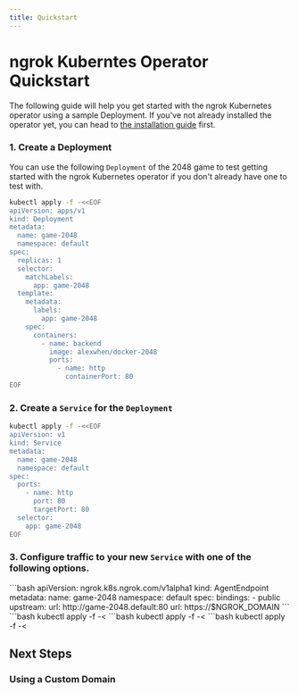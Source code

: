 ```yaml
---
title: Quickstart
---
```



# ngrok Kuberntes Operator Quickstart

The following guide will help you get started with the ngrok Kubernetes operator using a sample Deployment.
If you've not already installed the operator yet, you can head to [the installation guide](/kubernetes/installation/install) first.

### 1. Create a Deployment

You can use the following `Deployment` of the 2048 game to test getting started with the ngrok Kubernetes operator if you don't already
have one to test with.

```bash
kubectl apply -f -<<EOF
apiVersion: apps/v1
kind: Deployment
metadata:
  name: game-2048
  namespace: default
spec:
  replicas: 1
  selector:
    matchLabels:
      app: game-2048
  template:
    metadata:
      labels:
        app: game-2048
    spec:
      containers:
        - name: backend
          image: alexwhen/docker-2048
          ports:
            - name: http
              containerPort: 80
EOF
```

### 2. Create a `Service` for the `Deployment`

```bash
kubectl apply -f -<<EOF
apiVersion: v1
kind: Service
metadata:
  name: game-2048
  namespace: default
spec:
  ports:
    - name: http
      port: 80
      targetPort: 80
  selector:
    app: game-2048
EOF
```

### 3. Configure traffic to your new `Service` with one of the following options.


<Tabs groupId="k8s" queryString="k8s">
	<TabItem value="AgentEndpoint" label="Agent Endpoint" default>
	```bash
		apiVersion: ngrok.k8s.ngrok.com/v1alpha1
		kind: AgentEndpoint
		metadata:
			name: game-2048
			namespace: default
		spec:
			bindings:
			- public
			upstream:
				url: http://game-2048.default:80
			url: https://$NGROK_DOMAIN
	```
	</TabItem>
	<TabItem value="CloudEndpoint" label="Cloud and Agent Endpoint" default>
	```bash
	kubectl apply -f -<<EOF
	apiVersion: ngrok.k8s.ngrok.com/v1alpha1
	kind: CloudEndpoint
	metadata:
		name: game-2048
		namespace: default
	spec:
		url: https://$NGROK_DOMAIN
		trafficPolicy:
			policy:
				on_http_request:
				- name: game-2048
					actions:
					- type: forward-internal
						config:
							url: https://game-2048.internal
	---
	apiVersion: ngrok.k8s.ngrok.com/v1alpha1
	kind: AgentEndpoint
	metadata:
		name: game-2048
		namespace: default
	spec:
		bindings:
		- public
		url: https://game-2048.internal
		upstream:
			url: http://game-2048.internal:80
	EOF
	```
	</TabItem>
	<TabItem value="Ingress" label="Ingress" default>
	```bash
	kubectl apply -f -<<EOF
	apiVersion: networking.k8s.io/v1
	kind: Ingress
	metadata:
		name: game-2048-ingress
		namespace: default
	spec:
		ingressClassName: ngrok
		rules:
			- host: $NGROK_DOMAIN
				http:
					paths:
						- path: /
							pathType: Prefix
							backend:
								service:
									name: game-2048
									port:
										number: 80
	EOF
	```
	</TabItem>
	<TabItem value="GWAPI" label="Gateway API" default>
	```bash
	kubectl apply -f -<<EOF
	apiVersion: gateway.networking.k8s.io/v1
	kind: Gateway
	metadata:
		name: ngrok-gateway
		namespace: default
	spec:
		gatewayClassName: ngrok
		listeners:
			- name: http
				protocol: HTTP
				port: 80
				hostname: "$NGROK_DOMAIN"
				allowedRoutes:
					namespaces:
						from: Same
	---
	apiVersion: gateway.networking.k8s.io/v1
	kind: HTTPRoute
	metadata:
		name: game-2048-route
		namespace: default
	spec:
		parentRefs:
		- group: gateway.networking.k8s.io
			kind: Gateway
			name: ngrok-gateway
			namespace: default
		hostnames:
		- "$NGROK_DOMAIN"
		rules:
		- matches:
			- path:
					type: PathPrefix
					value: /
			backendRefs:
			- name: game-2048
				port: 80
	EOF
	```
	</TabItem>
</Tabs>


## Next Steps

### Using a Custom Domain
